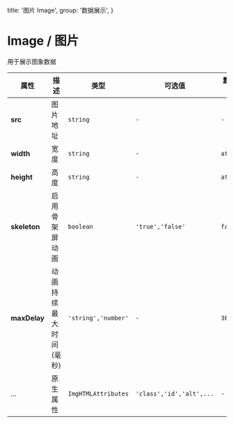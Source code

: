  title: '图片 Image',
  group: '数据展示',
}

# Image / 图片

用于展示图象数据

<fe-CodeShow title="默认的" name="ex-image-default" />
<fe-CodeShow title="骨架" name="ex-image-skeleton" />


<fe-Attributes>

<fe-AttributesTitle title="Image Props" />

| 属性     | 描述     | 类型             | 可选值                                     | 默认值    |
| -------- | -------- | ---------------- | ------------------------------------------ | --------- |
| **src** | 图片地址 | `string`       | `-` | `-` |
| **width** | 宽度 | `string`       | `-` | `atuo` |
| **height** | 高度 | `string`       | `-` | `atuo` |
| **skeleton** | 启用骨架屏动画 | `boolean`       | `'true','false'` | `false` |
| **maxDelay** | 动画持续最大时间 (毫秒) | `'string','number'`       | `-` | `3000` |
| ...      | 原生属性 | `ImgHTMLAttributes` | `'class','id','alt',...`                         | `-`       |

</fe-Attributes>
